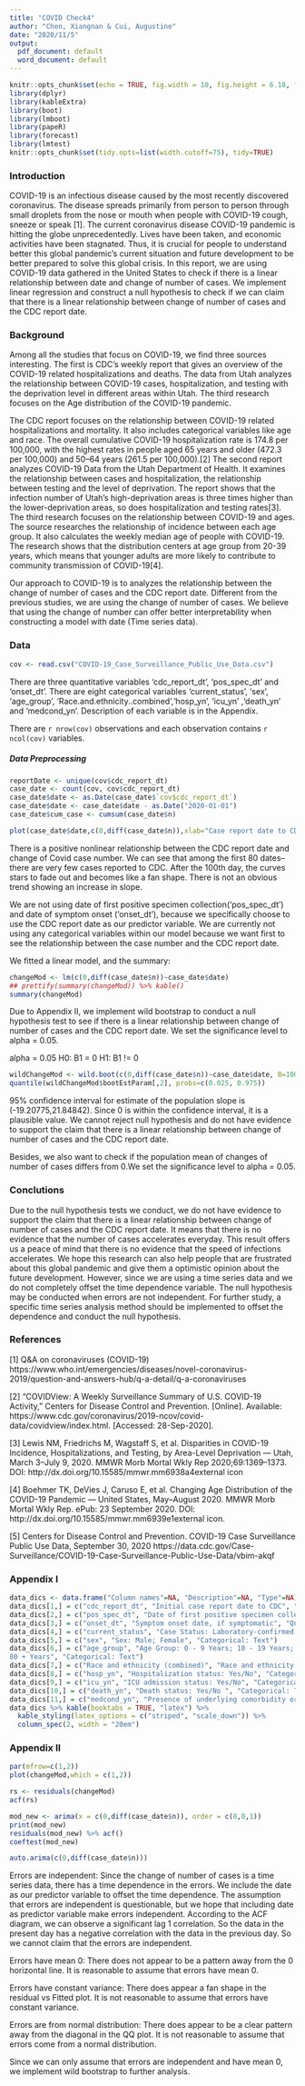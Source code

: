 ```yaml
---
title: "COVID Check4"
author: "Chen, Xiangnan & Cui, Augustine"
date: "2020/11/5"
output:
  pdf_document: default
  word_document: default
---
```

```r
knitr::opts_chunk$set(echo = TRUE, fig.width = 10, fig.height = 6.18, fig.align = "center")
library(dplyr)
library(kableExtra)
library(boot)
library(lmboot)
library(papeR)
library(forecast)
library(lmtest)
knitr::opts_chunk$set(tidy.opts=list(width.cutoff=75), tidy=TRUE)
```

### Introduction

COVID-19 is an infectious disease caused by the most recently discovered coronavirus. The disease spreads primarily from person to person through small droplets from the nose or mouth when people with COVID-19 cough, sneeze or speak [1]. The current coronavirus disease COVID-19 pandemic is hitting the globe unprecedentedly. Lives have been taken, and economic activities have been stagnated. Thus, it is crucial for people to understand better this global pandemic's current situation and future development to be better prepared to solve this global crisis. In this report, we are using COVID-19 data gathered in the United States to check if there is a linear relationship between date and change of number of cases. We implement linear regression and construct a null hypothesis to check if we can claim that there is a linear relationship between change of number of cases and the CDC report date.

### Background

Among all the studies that focus on COVID-19, we find three sources interesting. The first is CDC’s weekly report that gives an overview of the COVID-19 related hospitalizations and deaths. The data from Utah analyzes the relationship between COVID-19 cases, hospitalization, and testing with the deprivation level in different areas within Utah. The third research focuses on the Age distribution of the COVID-19 pandemic. 

The CDC report focuses on the relationship between COVID-19 related hospitalizations and mortality. It also includes categorical variables like age and race. The overall cumulative COVID-19 hospitalization rate is 174.8 per 100,000, with the highest rates in people aged 65 years and older (472.3 per 100,000) and 50–64 years (261.5 per 100,000).[2] The second report analyzes COVID-19 Data from the Utah Department of Health. It examines the relationship between cases and hospitalization, the relationship between testing and the level of deprivation. The report shows that the infection number of Utah’s high-deprivation areas is three times higher than the lower-deprivation areas, so does hospitalization and testing rates[3]. The third research focuses on the relationship between COVID-19 and ages. The source researches the relationship of incidence between each age group. It also calculates the weekly median age of people with COVID-19. The research shows that the distribution centers at age group from 20-39 years, which means that younger adults are more likely to contribute to community transmission of COVID-19[4].

Our approach to COVID-19 is to analyzes the relationship between the change of number of cases and the CDC report date. Different from the previous studies, we are using the change of number of cases. We believe that using the change of number can offer better interpretability when constructing a model with date (Time series data). 

### Data

```r
cov <- read.csv("COVID-19_Case_Surveillance_Public_Use_Data.csv")
```

There are three quantitative variables 'cdc_report_dt', 'pos_spec_dt' and 'onset_dt'. There are eight categorical variables 'current_status', 'sex', 'age_group', 'Race.and.ethnicity..combined','hosp_yn', 'icu_yn' ,'death_yn' and 'medcond_yn'. Description of each variable is in the Appendix.

There are `r nrow(cov)` observations and each observation contains `r ncol(cov)` variables.

##### Data Preprocessing
```r
reportDate <- unique(cov$cdc_report_dt)
case_date <- count(cov, cov$cdc_report_dt)
case_date$date <- as.Date(case_date$`cov$cdc_report_dt`)
case_date$date <- case_date$date - as.Date("2020-01-01")
case_date$cum_case <- cumsum(case_date$n)
```


```r
plot(case_date$date,c(0,diff(case_date$n)),xlab="Case report date to CDC (0 as first date 2020-01-01)",ylab="Change of Covid case number per day", main=" Change of Covid case number in the U.S. and CDC report date", type = "l")
```
There is a positive nonlinear relationship between the CDC report date and change of Covid case number. We can see that among the first 80 dates--there are very few cases reported to CDC. After the 100th day, the curves stars to fade out and becomes like a fan shape. There is not an obvious trend showing an increase in slope. 

We are not using date of first positive specimen collection('pos_spec_dt') and date of symptom onset ('onset_dt'), because we specifically choose to use the CDC report date as our predictor variable.
We are currently not using any categorical variables within our model because we want first to see the relationship between the case number and the CDC report date. 

We fitted a linear model, and the summary:
```r
changeMod <- lm(c(0,diff(case_date$n))~case_date$date)
## prettify(summary(changeMod)) %>% kable()
summary(changeMod)
```


Due to Appendix II, we implement wild bootstrap to conduct a null hypothesis test to see if there is a linear relationship between change of number of cases and the CDC report date. We set the significance level to alpha = 0.05.

alpha = 0.05
H0: B1 = 0
H1: B1 != 0

```r
wildChangeMod <- wild.boot(c(0,diff(case_date$n))~case_date$date, B=10000, seed=8888)
quantile(wildChangeMod$bootEstParam[,2], probs=c(0.025, 0.975))
```

95% confidence interval for estimate of the population slope is (-19.20775,21.84842). Since 0 is within the confidence interval, it is a plausible value. We cannot reject null hypothesis and do not have evidence to support the claim that there is a linear relationship between change of number of cases and the CDC report date.

Besides, we also want to check if the population mean of changes of number of cases differs from 0.We set the significance level to alpha = 0.05.

### Conclutions

Due to the null hypothesis tests we conduct, we do not have evidence to support the claim that there is a linear relationship between change of number of cases and the CDC report date. It means that there is no evidence that the number of cases accelerates everyday. This result offers us a peace of mind that there is no evidence that the speed of infections accelerates. We hope this research can also help people that are frustrated about this global pandemic and give them a optimistic opinion about the future development. However, since we are using a time series data and we do not completely offset the time dependence variable. The null hypothesis may be conducted when errors are not independent. For further study, a specific time series analysis method should be implemented to offset the dependence and conduct the null hypothesis. 

### References

[1] Q&A on coronaviruses (COVID-19) https://www.who.int/emergencies/diseases/novel-coronavirus-2019/question-and-answers-hub/q-a-detail/q-a-coronaviruses 

[2] “COVIDView: A Weekly Surveillance Summary of U.S. COVID-19 Activity,” Centers for Disease Control and Prevention. [Online]. Available: https://www.cdc.gov/coronavirus/2019-ncov/covid-data/covidview/index.html. [Accessed: 28-Sep-2020].  

[3] Lewis NM, Friedrichs M, Wagstaff S, et al. Disparities in COVID-19 Incidence, Hospitalizations, and Testing, by Area-Level Deprivation — Utah, March 3–July 9, 2020. MMWR Morb Mortal Wkly Rep 2020;69:1369–1373. DOI: http://dx.doi.org/10.15585/mmwr.mm6938a4external icon 

[4] Boehmer TK, DeVies J, Caruso E, et al. Changing Age Distribution of the COVID-19 Pandemic — United States, May–August 2020. MMWR Morb Mortal Wkly Rep. ePub: 23 September 2020. DOI: http://dx.doi.org/10.15585/mmwr.mm6939e1external icon. 

[5] Centers for Disease Control and Prevention. COVID-19 Case Surveillance Public Use Data, September 30, 2020 
https://data.cdc.gov/Case-Surveillance/COVID-19-Case-Surveillance-Public-Use-Data/vbim-akqf

### Appendix I

```r
data_dics <- data.frame("Column names"=NA, "Description"=NA, "Type"=NA)
data_dics[1,] = c("cdc_report_dt", "Initial case report date to CDC", "Quantative: Date & Time")
data_dics[2,] = c("pos_spec_dt", "Date of first positive specimen collection", "Quantative: Date & Time")
data_dics[3,] = c("onset_dt", "Symptom onset date, if symptomatic", "Quantative: Date & Time")
data_dics[4,] = c("current_status", "Case Status: Laboratory-confirmed case; Probable case", "Categorical: Text")
data_dics[5,] = c("sex", "Sex: Male; Female", "Categorical: Text")
data_dics[6,] = c("age_group", "Age Group: 0 - 9 Years; 10 - 19 Years; 20 - 39 Years; 40 - 49 Years; 50 - 59 Years; 60 - 69 Years; 70 - 79 Years; 
80 + Years", "Categorical: Text")
data_dics[7,] = c("Race and ethnicity (combined)", "Race and ethnicity (combined): Hispanic/Latino; American Indian / Alaska Native, Non-Hispanic; Asian, Non-Hispanic; Black, Non-Hispanic; Native Hawaiian / Other Pacific Islander, Non-Hispanic; White, Non-Hispanic; Multiple/Other, Non-Hispanic", "Categorical: Text")
data_dics[8,] = c("hosp_yn", "Hospitalization status: Yes/No", "Categorical: Text")
data_dics[9,] = c("icu_yn", "ICU admission status: Yes/No", "Categorical: Text")
data_dics[10,] = c("death_yn", "Death status: Yes/No ", "Categorical: Text")
data_dics[11,] = c("medcond_yn", "Presence of underlying comorbidity or disease: Yes/No", "Categorical: Text")
data_dics %>% kable(booktabs = TRUE, "latex") %>% 
  kable_styling(latex_options = c("striped", "scale_down")) %>% 
  column_spec(2, width = "20em")
```


### Appendix II

```r
par(mfrow=c(1,2))
plot(changeMod,which = c(1,2))
```

```r
rs <- residuals(changeMod)
acf(rs)
```
```r
mod_new <- arima(x = c(0,diff(case_date$n)), order = c(0,0,1))
print(mod_new)
residuals(mod_new) %>% acf()
coeftest(mod_new)
```


```r
auto.arima(c(0,diff(case_date$n)))
```


Errors are independent:
Since the change of number of cases is a time series data, there has a time dependence in the errors. We include the date as our predictor variable to offset the time dependence. The assumption that errors are independent is questionable, but we hope that including date as predictor variable make errors independent. According to the ACF diagram, we can observe a significant lag 1 correlation. So the data in the present day has a negative correlation with the data in the previous day. So we cannot claim that the errors are independent.

Errors have mean 0:
There does not appear to be a pattern away from the 0 horizontal line. It is reasonable to assume that errors have mean 0.

Errors have constant variance:
There does appear a fan shape in the residual vs Fitted plot. It is not reasonable to assume that errors have constant variance.

Errors are from normal distribution:
There does appear to be a clear pattern away from the diagonal in the QQ plot. It is not reasonable to assume that errors come from a normal distribution.

Since we can only assume that errors are independent and have mean 0, we implement wild bootstrap to further analysis. 
